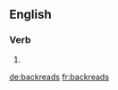 ==English==

===Verb===
{{head|en|verb form}}

# {{en-third-person singular of|backread}}

[[de:backreads]]
[[fr:backreads]]